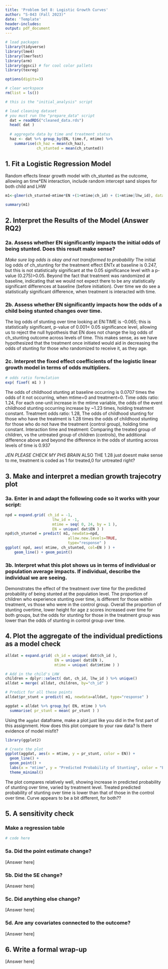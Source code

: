 ```yaml
---
title: 'Problem Set 8: Logistic Growth Curves'
author: "S-043 (Fall 2023)"
date: 'Template'
header-includes:
output: pdf_document
---
```



```r
# load packages
library(tidyverse)
library(lme4)
library(lmerTest)
library(arm)
library(ggsci) # for cool color pallets
library(texreg)

options(digits=3)

# clear workspace 
rm(list = ls())
```

```r
# this is the "initial_analysis" script 

# load cleaning dataset 
# you must run the "prepare_data" script
  dat = readRDS("cleaned_data.rds")
  head( dat )
  
  # aggregate data by time and treatment status
  haz <- dat %>% group_by(EN, time.f, mtime) %>%
    summarise(ch_haz = mean(ch_haz),
              ch_stunted = mean(ch_stunted))
```

## 1. Fit a Logistic Regression Model
Random effects linear growth model with ch_stunted as the outcome, allowing an time*EN interaction, include random intercept sand slopes for both child and LHW 

```r
m1<-glmer(ch_stunted~mtime*EN +(1+mtime|ch_id) + (1+mtime|lhw_id), data=dat, binomial, control=glmerControl(optimizer="bobyqa" ))

summary(m1)
```

\newpage

## 2. Interpret the Results of the Model (Answer RQ2)

### 2a. Assess whether EN significantly impacts the initial odds of being stunted.  Does this result make sense?

*Make sure log odds is okay and not transformed to probability *
The initial log odds  of ch_stunting for the treatment effect ENTx at baseline is 0.247, but this is not statistically significant at the 0.05 significance level with a p-value (0.275)>0.05. Beyond the fact that treatment was randomized at baseline, indicating that we would not expect there to be any statistically significant differences at baseline (before initiation). Over time we do see a statistically significant difference, when treatment is interacted with time. 

### 2b. Assess whether EN significantly impacts how the odds of a child being stunted changes over time.

The log odds of stunting over time looking at EN:TIME is -0.065; this  is statistically significant, p-value of 0.001< 0.05 significance level, allowing us to reject the null hypothesis that EN does not change the log odds of ch_stunting outcome across levels of time. This makes sense, as we have hypothesized that the treatment once initiated would aid in decreasing the odds of stunting for those who randomized to receive it, as they age. 

### 2c. Interpret the fixed effect coefficients of the logistic linear growth model in terms of odds multipliers.
```r
# odds ratio formulation
exp( fixef( m1 ) )
```
The odds of childhood stunting at baseline occurring is 0.0707 times the odds of it not occurring, when mtime=0 and treatment=0. 
Time odds ratio: 1.24, For each one-unit increase in the mtime variable, the odds of the event childhood stunting occurring increase by ~1.23 times, holding treatment constant. 
Treatment odds ratio: 1.28, The odds of childhood stunting for those who have the treatment is 1.28 times the odds of childhood stunting for those who do not have the treatment (control group), holding time constant.
Interaction time and treatment: Comparing the treated group of children, vs the untreated group of children (controls), the additional difference above and beyond the difference in the odds of stunting across levels of time is 0.937  

*JEN PLEASE CHECK MY PHS BRAIN* ALSO THE 1.28 just doesnt make sense to me, treatment is coded as 1 for treated,0 for untreated right? 
\newpage

## 3. Make and interpret a median growth trajecotry plot

### 3a. Enter in and adapt the following code so it works with your script:

```r
npd = expand.grid( ch_id = -1,
                     lhw_id = -1, 
                     mtime = seq( 0, 24, by = 1 ),
                     EN = unique( dat$EN ) )
npd$ch_stunted = predict( m1, newdata=npd, 
                            allow.new.levels=TRUE, 
                            type="response" )
ggplot( npd, aes( mtime, ch_stunted, col=EN ) ) +
    geom_line() + geom_point()
```

### 3b. Interpret what this plot shows us in terms of individual or population average impacts. If individual, describe the individual we are seeing. 

Demonstrates the effect of the treatment over time for the predicted probability of being stunted at the population level.  The proportion of children who experience stunting over time, is different for those within treatment, vs those who were in the control group. 
Overall the proportion of stunting overtime, lower height for age z scores increased over time for both groups, but the odds for stunting for those in the treatment group was lower than the odds of stunting in control group over time. 

\newpage

## 4. Plot the aggregate of the individual predictions as a model check

```r
alldat = expand.grid( ch_id = unique( dat$ch_id ),
                      EN = unique( dat$EN ),
                      mtime = unique( dat$mtime ) )

# Add in the child's LHW 
children = dplyr::select( dat, ch_id, lhw_id ) %>% unique()
alldat = merge( alldat, children, by="ch_id" )

# Predict for all these points
alldat$pr_stunt = predict( m1, newdata=alldat, type="response" )

aggdat = alldat %>% group_by( EN, mtime ) %>%
  summarise( pr_stunt = mean( pr_stunt ) )
```

Using the `aggdat` dataframe, make a plot just like you did in the first part of this assignment.
How does this plot compare to your raw data? Is there evidence of model misfit?

```r
library(ggplot2)

# Create the plot
ggplot(aggdat, aes(x = mtime, y = pr_stunt, color = EN)) +
  geom_line() + 
  geom_point() +
  labs(x = "mtime", y = "Predicted Probability of Stunting", color = "EN") +
  theme_minimal()
```

The plot compares relatively well, showing increase in predicted probability of stunting over time, varied by treatment level. Treated predicted probability of stunting over time is lower than that of those in the control over time. Curve appears to be a bit different, for both?? 


\newpage

## 5. A sensitivity check

### Make a regression table

```r
# code here
```

### 5a. Did the point estimate change?

[Answer here]

### 5b. Did the SE change?

[Answer here]

### 5c. Did anything else change?

[Answer here]

### 5d. Are any covariates connected to the outcome?

[Answer here]

\newpage

## 6. Write a formal wrap-up

[Answer here]
